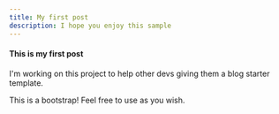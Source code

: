 ```yaml
---
title: My first post
description: I hope you enjoy this sample
---
```


#### This is my first post

I'm working on this project to help other devs giving them a blog starter template.

This is a bootstrap! Feel free to use as you wish.